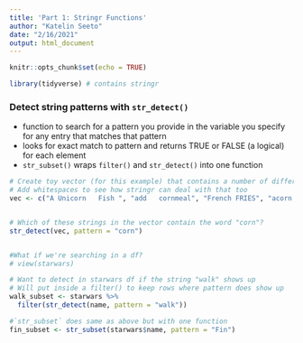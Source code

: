 ```yaml
---
title: 'Part 1: Stringr Functions'
author: "Katelin Seeto"
date: "2/16/2021"
output: html_document
---
```


```r
knitr::opts_chunk$set(echo = TRUE)

library(tidyverse) # contains stringr
```

### Detect string patterns with `str_detect()`
* function to search for a pattern you provide in the variable you specify for any entry that matches that pattern  
* looks for exact match to pattern and returns TRUE or FALSE (a logical) for each element  
* `str_subset()` wraps `filter()` and `str_detect()` into one function

```r
# Create toy vector (for this example) that contains a number of different strings 
# Add whitespaces to see how stringr can deal with that too
vec <- c("A Unicorn   Fish ", "add   cornmeal", "French FRIES", "acorn Squash ")


# Which of these strings in the vector contain the word "corn"?
str_detect(vec, pattern = "corn")


#What if we're searching in a df? 
# view(starwars)

# Want to detect in starwars df if the string "walk" shows up
# Will put inside a filter() to keep rows where pattern does show up 
walk_subset <- starwars %>% 
  filter(str_detect(name, pattern = "walk"))

#`str_subset` does same as above but with one function 
fin_subset <- str_subset(starwars$name, pattern = "Fin")

```

